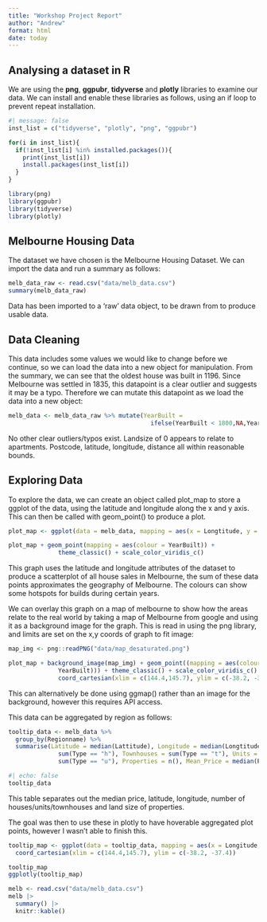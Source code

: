---
title: "Workshop Project Report"
author: "Andrew"
format: html
date: today
---

## Analysing a dataset in R

We are using the **png**, **ggpubr**, **tidyverse** and **plotly** libraries to examine our data. We can install and enable these libraries as follows, using an if loop to prevent repeat installation. 

```{r}
#| message: false
inst_list = c("tidyverse", "plotly", "png", "ggpubr")

for(i in inst_list){
  if(!inst_list[i] %in% installed.packages()){
    print(inst_list[i])
    install.packages(inst_list[i])
  }
}

library(png)
library(ggpubr)
library(tidyverse)
library(plotly)
```


## Melbourne Housing Data

The dataset we have chosen is the Melbourne Housing Dataset. We can import the data and run a summary as follows: 

```{r}
melb_data_raw <- read.csv("data/melb_data.csv")
summary(melb_data_raw)
```

Data has been imported to a 'raw' data object, to be drawn from to produce usable data. 

## Data Cleaning

This data includes some values we would like to change before we continue, so we can load the data into a new object for manipulation.
From the summary, we can see that the oldest house was built in 1196. Since Melbourne was settled in 1835, this datapoint is a clear outlier and suggests it may be a typo. Therefore we can mutate this datapoint as we load the data into a new object:

```{r}
melb_data <- melb_data_raw %>% mutate(YearBuilt = 
                                        ifelse(YearBuilt < 1800,NA,YearBuilt))
```

No other clear outliers/typos exist. Landsize of 0 appears to relate to apartments. Postcode, latitude, longitude, distance all within reasonable bounds. 

## Exploring Data

To explore the data, we can create an object called plot_map to store a ggplot of the data, using the latitude and longitude along the x and y axis. This can then be called with geom_point() to produce a plot. 

```{r}
plot_map <- ggplot(data = melb_data, mapping = aes(x = Longtitude, y = Lattitude))

plot_map + geom_point(mapping = aes(colour = YearBuilt)) + 
              theme_classic() + scale_color_viridis_c()
```

This graph uses the latitude and longitude attributes of the dataset to produce a scatterplot of all house sales in Melbourne, the sum of these data points approximates the geography of Melbourne. The colours can show some hotspots for builds during certain years. 

We can overlay this graph on a map of melbourne to show how the areas relate to the real world by taking a map of Melbourne from google and using it as a background image for the graph. This is read in using the png library, and limits are set on the x,y coords of graph to fit image:

```{r}
map_img <- png::readPNG("data/map_desaturated.png")

plot_map + background_image(map_img) + geom_point((mapping = aes(colour = 
              YearBuilt))) + theme_classic() + scale_color_viridis_c() + 
              coord_cartesian(xlim = c(144.4,145.7), ylim = c(-38.2, -37.4))
```

This can alternatively be done using ggmap() rather than an image for the background, however this requires API access. 

This data can be aggregated by region as follows:

```{r}
tooltip_data <- melb_data %>% 
  group_by(Regionname) %>% 
  summarise(Latitude = median(Lattitude), Longitude = median(Longtitude), Houses = 
              sum(Type == "h"), Townhouses = sum(Type == "t"), Units = 
              sum(Type == "u"), Properties = n(), Mean_Price = median(Price), PropertySize = median(Landsize))
```

```{r}
#| echo: false
tooltip_data
```

This table separates out the median price, latitude, longitude, number of houses/units/townhouses and land size of properties. 

The goal was then to use these in plotly to have hoverable aggregated plot points, however I wasn't able to finish this.

```{r}
tooltip_map <- ggplot(data = tooltip_data, mapping = aes(x = Longitude, y = Latitude)) + background_image(map_img) + geom_point(data = tooltip_data, label = tooltip_data$Regionname, label2 = tooltip_data$Mean_Price, label3 = tooltip_data$Houses, label4 = tooltip_data$Units) + theme_classic() + scale_color_viridis_c() + 
  coord_cartesian(xlim = c(144.4,145.7), ylim = c(-38.2, -37.4))

tooltip_map
ggplotly(tooltip_map)
```

```{r}
melb <- read.csv("data/melb_data.csv")
melb |>
  summary() |>
  knitr::kable()
```

